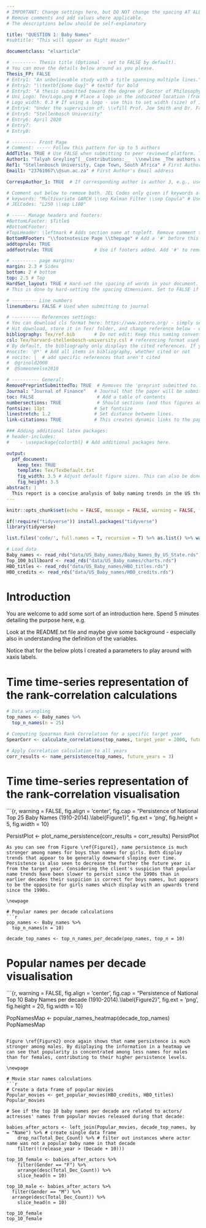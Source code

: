```yaml
---
# IMPORTANT: Change settings here, but DO NOT change the spacing AT ALL.
# Remove comments and add values where applicable.
# The descriptions below should be self-explanatory

title: "QUESTION 1: Baby Names"
#subtitle: "This will appear as Right Header"

documentclass: "elsarticle"

# --------- Thesis title (Optional - set to FALSE by default).
# You can move the details below around as you please.
Thesis_FP: FALSE
# Entry1: "An unbelievable study with a title spanning multiple lines."
# Entry2: "\\textbf{Some Guy}" # textbf for bold
# Entry3: "A thesis submitted toward the degree of Doctor of Philosophy"
# Uni_Logo: Tex/Logo.png # Place a logo in the indicated location (from your root, e.g. defaults to ~/Tex/Logo.png) and uncomment this line. Leave uncommented for no image
# Logo_width: 0.3 # If using a logo - use this to set width (size) of image
# Entry4: "Under the supervision of: \\vfill Prof. Joe Smith and Dr. Frank Smith"
# Entry5: "Stellenbosch University"
# Entry6: April 2020
# Entry7:
# Entry8:

# --------- Front Page
# Comment: ----- Follow this pattern for up to 5 authors
AddTitle: TRUE # Use FALSE when submitting to peer reviewed platform. This will remove author names.
Author1: "Talyah Greyling^[__Contributions:__  \\newline _The authors would like to thank the DNS server syncing for taking its time so that she could finish her morning cup of coffee before starting._]"  # First Author - note the thanks message displayed as an italic footnote of first page.
Ref1: "Stellenbosch University, Cape Town, South Africa" # First Author's Affiliation
Email1: "23761067\\@sun.ac.za" # First Author's Email address

CorrespAuthor_1: TRUE  # If corresponding author is author 3, e.g., use CorrespAuthor_3: TRUE

# Comment out below to remove both. JEL Codes only given if keywords also given.
# keywords: "Multivariate GARCH \\sep Kalman Filter \\sep Copula" # Use \\sep to separate
# JELCodes: "L250 \\sep L100"

# ----- Manage headers and footers:
#BottomLFooter: $Title$
#BottomCFooter:
#TopLHeader: \leftmark # Adds section name at topleft. Remove comment to add it.
BottomRFooter: "\\footnotesize Page \\thepage" # Add a '#' before this line to remove footer.
addtoprule: TRUE
addfootrule: TRUE               # Use if footers added. Add '#' to remove line.

# --------- page margins:
margin: 2.3 # Sides
bottom: 2 # bottom
top: 2.5 # Top
HardSet_layout: TRUE # Hard-set the spacing of words in your document. This will stop LaTeX squashing text to fit on pages, e.g.
# This is done by hard-setting the spacing dimensions. Set to FALSE if you want LaTeX to optimize this for your paper.

# --------- Line numbers
linenumbers: FALSE # Used when submitting to journal

# ---------- References settings:
# You can download cls format here: https://www.zotero.org/ - simply search for your institution. You can also edit and save cls formats here: https://editor.citationstyles.org/about/
# Hit download, store it in Tex/ folder, and change reference below - easy.
bibliography: Tex/ref.bib       # Do not edit: Keep this naming convention and location.
csl: Tex/harvard-stellenbosch-university.csl # referencing format used.
# By default, the bibliography only displays the cited references. If you want to change this, you can comment out one of the following:
#nocite: '@*' # Add all items in bibliography, whether cited or not
# nocite: |  # add specific references that aren't cited
#  @grinold2000
#  @Someoneelse2010

# ---------- General:
RemovePreprintSubmittedTo: TRUE  # Removes the 'preprint submitted to...' at bottom of titlepage
Journal: "Journal of Finance"   # Journal that the paper will be submitting to, if RemovePreprintSubmittedTo is set to TRUE.
toc: FALSE                       # Add a table of contents
numbersections: TRUE             # Should sections (and thus figures and tables) be numbered?
fontsize: 11pt                  # Set fontsize
linestretch: 1.2                # Set distance between lines.
link-citations: TRUE            # This creates dynamic links to the papers in reference list.

### Adding additional latex packages:
# header-includes:
#    - \usepackage{colortbl} # Add additional packages here.

output:
  pdf_document:
    keep_tex: TRUE
    template: Tex/TexDefault.txt
    fig_width: 3.5 # Adjust default figure sizes. This can also be done in the chunks of the text.
    fig_height: 3.5
abstract: |
  This report is a concise analysis of baby naming trends in the US through the years utilising graphs, tables and bullet summaries to explain the findings to the client, a New York based kids’ toy design agency.
---
```


<!-- First: Set your default preferences for chunk options: -->

<!-- If you want a chunk's code to be printed, set echo = TRUE. message = FALSE stops R printing ugly package loading details in your final paper too. I also suggest setting warning = FALSE and checking for warnings in R, else you might find ugly warnings in your paper. -->

```r
knitr::opts_chunk$set(echo = FALSE, message = FALSE, warning = FALSE, fig.width = 6, fig.height = 5, fig.pos = 'H')

if(!require("tidyverse")) install.packages("tidyverse")
library(tidyverse)

list.files('code/', full.names = T, recursive = T) %>% as.list() %>% walk(~source(.))

# Load data
Baby_names <- read_rds("data/US_Baby_names/Baby_Names_By_US_State.rds")
Top_100_billboard <- read_rds("data/US_Baby_names/charts.rds")
HBO_titles <- read_rds("data/US_Baby_names/HBO_titles.rds")
HBO_credits <- read_rds("data/US_Baby_names/HBO_credits.rds")

```


<!-- ############################## -->
<!-- # Start Writing here: -->
<!-- ############################## -->

# Introduction \label{Introduction}

You are welcome to add some sort of an introduction here. Spend 5 minutes detailing the purpose here, e.g.

Look at the README.txt file and maybe give some background - especially also in understanding the definition of the variables.

Notice that for the below plots I created a parameters to play around with xaxis labels.

# Time time-series representation of the rank-correlation calculations 
```r
# Data wrangling 
top_names <- Baby_names %>% 
  top_n_names(n = 25)

# Computing Spearman Rank Correlation for a specific target year
SpearCorr <- calculate_correlations(top_names, target_year = 2000, future_years = 3)

# Apply Correlation calculation to all years
corr_results <- name_persistence(top_names, future_years = 3)

```

# Time time-series representation of the rank-correlation visualisation
```{r, warning =  FALSE, fig.align = 'center', fig.cap = "Persistence of National Top 25 Baby Names (1910-2014).\\label{Figure1}", fig.ext = 'png', fig.height = 5, fig.width = 10}

PersistPlot <- plot_name_persistence(corr_results = corr_results) 
PersistPlot

```
As you can see from Figure \ref{Figure1}, name persistence is much stronger among names for boys than names for girls. Both display trends that appear to be generally downward sloping over time. Persistence is also seen to decrease the further the future year is from the target year. Considering the client's suspicion that popular name trends have been slower to persist since the 1990s than in earlier decades their suspicion is correct for boys names, but appears to be the opposite for girls names which display with an upwards trend since the 1990s. 

\newpage 

# Popular names per decade calculations
```r
pop_names <- Baby_names %>% 
  top_n_names(n = 10)

decade_top_names <- top_n_names_per_decade(pop_names, top_n = 10)   
```

# Popular names per decade visualisation 
```{r, warning =  FALSE, fig.align = 'center', fig.cap = "Persistence of National Top 10 Baby Names per decade (1910-2014).\\label{Figure2}", fig.ext = 'png', fig.height = 20, fig.width = 10}

PopNamesMap <- popular_names_heatmap(decade_top_names)
PopNamesMap

```

Figure \ref{Figure2} once again shows that name persistence is much stronger among males. By displaying the information in a heatmap we can see that popularity is concentrated among less names for males than for females, contributing to their higher persistence levels.  

\newpage 

# Movie star names calculations 
```r
# Create a data frame of popular movies 
Popular_movies <- get_popular_movies(HBO_credits, HBO_titles)
Popular_movies 

# See if the top 10 baby names per decade are related to actors/ actresses' names from popular movies released during that decade: 

babies_after_actors <- left_join(Popular_movies, decade_top_names, by = "Name") %>% # create single data frame
    drop_na(Total_Dec_Count) %>% # filter out instances where actor name was not a popular baby name in that decade 
    filter(!(release_year > (Decade + 10))) 

top_10_female <- babies_after_actors %>%
    filter(Gender == "F") %>%
    arrange(desc(Total_Dec_Count)) %>%
    slice_head(n = 10)

top_10_male <- babies_after_actors %>%
  filter(Gender == "M") %>%               
  arrange(desc(Total_Dec_Count)) %>% 
    slice_head(n = 10)
    
top_10_female
top_10_female

```







